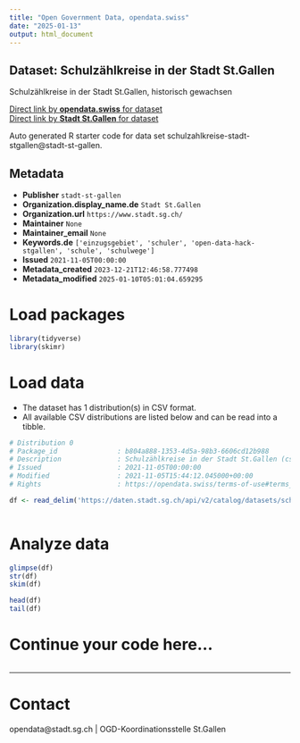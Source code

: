 ```yaml
---
title: "Open Government Data, opendata.swiss"
date: "2025-01-13"
output: html_document
---
```


## Dataset: Schulzählkreise in der Stadt St.Gallen

Schulzählkreise in der Stadt St.Gallen, historisch gewachsen

[Direct link by **opendata.swiss** for dataset](https://opendata.swiss/de/dataset/schulzahlkreise-in-der-stadt-st-gallen)<br>
[Direct link by **Stadt St.Gallen** for dataset](https://daten.stadt.sg.ch/explore/dataset/schulzahlkreise-stadt-stgallen/)

Auto generated R starter code for data set schulzahlkreise-stadt-stgallen@stadt-st-gallen.

## Metadata

- **Publisher** `stadt-st-gallen`
- **Organization.display_name.de** `Stadt St.Gallen`
- **Organization.url** `https://www.stadt.sg.ch/`
- **Maintainer** `None`
- **Maintainer_email** `None`
- **Keywords.de** `['einzugsgebiet', 'schuler', 'open-data-hack-stgallen', 'schule', 'schulwege']`
- **Issued** `2021-11-05T00:00:00`
- **Metadata_created** `2023-12-21T12:46:58.777498`
- **Metadata_modified** `2025-01-10T05:01:04.659295`


# Load packages

```r

library(tidyverse)
library(skimr)

```

# Load data

-   The dataset has 1 distribution(s) in CSV format.
-   All available CSV distributions are listed below and can be read into a tibble.

```r

# Distribution 0
# Package_id               : b804a888-1353-4d5a-98b3-6606cd12b988
# Description              : Schulzählkreise in der Stadt St.Gallen (csv)
# Issued                   : 2021-11-05T00:00:00
# Modified                 : 2021-11-05T15:44:12.045000+00:00
# Rights                   : https://opendata.swiss/terms-of-use#terms_by

df <- read_delim('https://daten.stadt.sg.ch/api/v2/catalog/datasets/schulzahlkreise-stadt-stgallen/exports/csv?use_labels=true')



```

# Analyze data

```r

glimpse(df)
str(df)
skim(df)

head(df)
tail(df)

```

# Continue your code here...

```r

```

------------------------------------------------------------------------

# Contact

opendata@stadt.sg.ch | OGD-Koordinationsstelle St.Gallen
